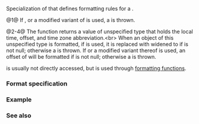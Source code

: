 {{cpp/title|formatter{{small|&lt;std::chrono::local_time&gt;}}|{{small|chrono::}}local_time_format}}
{{cpp/chrono/local_t/navbar}}

{{dcl begin}}
{{dcl header|chrono}}
{{dcl|num=1|1=
template&lt; class Duration, class CharT &gt;
struct formatter&lt;std::chrono::local_time&lt;Duration&gt;, CharT&gt;;
}}
{{dcl|num=2|notes={{mark expos}}|1=
template&lt; class Duration &gt;
struct /*local-time-format-t*/ {
    std::chrono::local_time&lt;Duration&gt; time; // exposition only
    const std::string* abbrev;              // exposition only
    const std::chrono::seconds* offset;     // exposition only
};
}}
{{dcl|num=3|1=
template&lt; class Duration &gt;
/*local-time-format-t*/&lt;Duration&gt;
    local_time_format( const std::chrono::local_time&lt;Duration&gt;&amp; tp,
                       const std::string* abbrev = nullptr,
                       const std::chrono::seconds* offset_sec = nullptr );
}}
{{dcl|num=4|1=
template&lt; class Duration, class CharT &gt;
struct formatter&lt;/*local-time-format-t*/&lt;Duration&gt;, CharT&gt;;
}}
{{dcl end}}

Specialization of {{lc|std::formatter}} that defines formatting rules for a {{lc|std::chrono::local_time}}.

@1@ If {{tt|%Z}}, {{tt|%z}} or a modified variant of {{tt|%z}} is used, a {{lc|std::format_error}} is thrown.

@2-4@ The {{tt|local_time_format}} function returns a value of unspecified type that holds the local time, offset, and time zone abbreviation.&lt;br&gt;
When an object {{tt|f}} of this unspecified type is formatted, if {{tt|%Z}} is used, it is replaced with {{c|*f.abbrev}} widened to {{tt|CharT}} if {{c|f.abbrev}} is not null; otherwise a {{lc|std::format_error}} is thrown. If {{tt|%z}} or a modified variant thereof is used, an offset of {{c|*f.offset_sec}} will be formatted if {{c|f.offset_sec}} is not null; otherwise a {{lc|std::format_error}} is thrown.

{{lc|std::formatter}} is usually not directly accessed, but is used through [[cpp/utility/format|formatting functions]].

===Format specification===
{{cpp/chrono/format spec}}

===Example===
{{example
|code=
|output=
}}

===See also===
{{dsc begin}}
{{dsc inc|cpp/utility/format/dsc format}}
{{dsc end}}

{{langlinks|ja|ru|zh}}